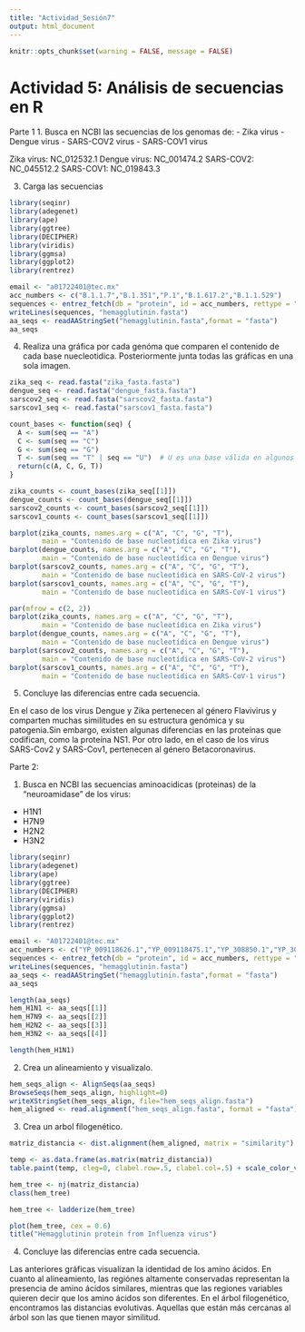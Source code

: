 ---
title: "Actividad_Sesión7"
output: html_document
---

```{r setup, include=FALSE}
knitr::opts_chunk$set(warning = FALSE, message = FALSE) 
```

# Actividad 5: Análisis de secuencias en R

Parte 1 1. Busca en NCBI las secuencias de los genomas de: - Zika virus - Dengue virus - SARS-COV2 virus - SARS-COV1 virus

Zika virus:       NC_012532.1
Dengue virus:     NC_001474.2
SARS-COV2:        NC_045512.2
SARS-COV1:        NC_019843.3

3.  Carga las secuencias

```{r}
library(seqinr)
library(adegenet)
library(ape)
library(ggtree)
library(DECIPHER)
library(viridis)
library(ggmsa)
library(ggplot2)
library(rentrez)

email <- "a01722401@tec.mx"
acc_numbers <- c("B.1.1.7","B.1.351","P.1","B.1.617.2","B.1.1.529")
sequences <- entrez_fetch(db = "protein", id = acc_numbers, rettype = "fasta", retmode = "text", email = email)
writeLines(sequences, "hemagglutinin.fasta")
aa_seqs <- readAAStringSet("hemagglutinin.fasta",format = "fasta")
aa_seqs
```

4.  Realiza una gráfica por cada genóma que comparen el contenido de cada base nuecleotidica. Posteriormente junta todas las gráficas en una sola imagen.
```{r}
zika_seq <- read.fasta("zika_fasta.fasta")
dengue_seq <- read.fasta("dengue_fasta.fasta")
sarscov2_seq <- read.fasta("sarscov2_fasta.fasta")
sarscov1_seq <- read.fasta("sarscov1_fasta.fasta")

count_bases <- function(seq) {
  A <- sum(seq == "A")
  C <- sum(seq == "C")
  G <- sum(seq == "G")
  T <- sum(seq == "T" | seq == "U")  # U es una base válida en algunos virus
  return(c(A, C, G, T))
}

zika_counts <- count_bases(zika_seq[[1]])
dengue_counts <- count_bases(dengue_seq[[1]])
sarscov2_counts <- count_bases(sarscov2_seq[[1]])
sarscov1_counts <- count_bases(sarscov1_seq[[1]])

barplot(zika_counts, names.arg = c("A", "C", "G", "T"), 
        main = "Contenido de base nucleotídica en Zika virus")
barplot(dengue_counts, names.arg = c("A", "C", "G", "T"), 
        main = "Contenido de base nucleotídica en Dengue virus")
barplot(sarscov2_counts, names.arg = c("A", "C", "G", "T"), 
        main = "Contenido de base nucleotídica en SARS-CoV-2 virus")
barplot(sarscov1_counts, names.arg = c("A", "C", "G", "T"), 
        main = "Contenido de base nucleotídica en SARS-CoV-1 virus")

par(mfrow = c(2, 2))
barplot(zika_counts, names.arg = c("A", "C", "G", "T"), 
        main = "Contenido de base nucleotídica en Zika virus")
barplot(dengue_counts, names.arg = c("A", "C", "G", "T"), 
        main = "Contenido de base nucleotídica en Dengue virus")
barplot(sarscov2_counts, names.arg = c("A", "C", "G", "T"), 
        main = "Contenido de base nucleotídica en SARS-CoV-2 virus")
barplot(sarscov1_counts, names.arg = c("A", "C", "G", "T"), 
        main = "Contenido de base nucleotídica en SARS-CoV-1 virus")

```

5.  Concluye las diferencias entre cada secuencia.


En el caso de los virus Dengue y Zika pertenecen al género Flavivirus y comparten muchas similitudes en su estructura genómica y su patogenia.Sin embargo, existen algunas diferencias en las proteínas que codifican, como la proteína NS1. Por otro lado, en el caso de los virus SARS-Cov2 y SARS-Cov1, pertenecen al género Betacoronavirus.


Parte 2:

1.  Busca en NCBI las secuencias aminoacidicas (proteinas) de la "neuroamidase" de los virus:

-   H1N1
-   H7N9
-   H2N2
-   H3N2

```{r}
library(seqinr)
library(adegenet)
library(ape)
library(ggtree)
library(DECIPHER)
library(viridis)
library(ggmsa)
library(ggplot2)
library(rentrez)

email <- "A01722401@tec.mx"
acc_numbers <- c("YP_009118626.1","YP_009118475.1","YP_308850.1","YP_308839.1")
sequences <- entrez_fetch(db = "protein", id = acc_numbers, rettype = "fasta", retmode = "text", email = email)
writeLines(sequences, "hemagglutinin.fasta")
aa_seqs <- readAAStringSet("hemagglutinin.fasta",format = "fasta")
aa_seqs

length(aa_seqs)
hem_H1N1 <- aa_seqs[[1]] 
hem_H7N9 <- aa_seqs[[2]] 
hem_H2N2 <- aa_seqs[[3]] 
hem_H3N2 <- aa_seqs[[4]] 

length(hem_H1N1)

```


2.  Crea un alineamiento y visualizalo.

```{r}
hem_seqs_align <- AlignSeqs(aa_seqs)
BrowseSeqs(hem_seqs_align, highlight=0)
writeXStringSet(hem_seqs_align, file="hem_seqs_align.fasta")
hem_aligned <- read.alignment("hem_seqs_align.fasta", format = "fasta")
```


3.  Crea un arbol filogenético.

```{r}
matriz_distancia <- dist.alignment(hem_aligned, matrix = "similarity")

temp <- as.data.frame(as.matrix(matriz_distancia))
table.paint(temp, cleg=0, clabel.row=.5, clabel.col=.5) + scale_color_viridis()

hem_tree <- nj(matriz_distancia)
class(hem_tree) 

hem_tree <- ladderize(hem_tree)

plot(hem_tree, cex = 0.6)
title("Hemagglutinin protein from Influenza virus")

```


4.  Concluye las diferencias entre cada secuencia.


Las anteriores gráficas visualizan la identidad de los amino ácidos. En cuanto al alineamiento, las regiónes altamente conservadas representan la presencia de amino ácidos similares, mientras que las regiones variables quieren decir que los amino ácidos son diferentes. En el árbol filogenético, encontramos las distancias evolutivas. Aquellas que están más cercanas al árbol son las que tienen mayor similitud.
